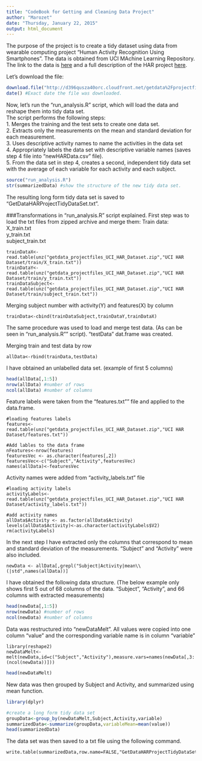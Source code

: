```yaml
---
title: "CodeBook for Getting and Cleaning Data Project"
author: "Marozet"
date: "Thursday, January 22, 2015"
output: html_document
---
```


The purpose of the project is to create a tidy dataset using data from wearable computing project "Human Activity Recognition Using Smartphones". The data is obtained from UCI MAchine Learning Repository. The link to the data is [here](https://d396qusza40orc.cloudfront.net/getdata%2Fprojectfiles%2FUCI%20HAR%20Dataset.zip) and a full description of the HAR project [here](http://archive.ics.uci.edu/ml/datasets/Human+Activity+Recognition+Using+Smartphones).

Let's download the file:
```r
download.file("http://d396qusza40orc.cloudfront.net/getdata%2Fprojectfiles%2FUCI%20HAR%20Dataset.zip",destfile="getdata_projectfiles_UCI_HAR_Dataset.zip",mode="wb")
date() #Exact date the file was downloaded.
```

Now, let's run the "run_analysis.R" script, which will load the data and reshape them into tidy data set.  
The script performs the following steps:  
1. Merges the training and the test sets to create one data set.  
2. Extracts only the measurements on the mean and standard deviation for each measurement.   
3. Uses descriptive activity names to name the activities in the data set  
4. Appropriately labels the data set with descriptive variable names (saves step 4 file into "newHARData.csv" file).   
5. From the data set in step 4, creates a second, independent tidy data set with the average of each variable for each activity and each subject.  
```r
source("run_analysis.R")
str(summarizedData) #show the structure of the new tidy data set.
```

The resulting long form tidy data set is saved to "GetDataHARProjectTidyDataSet.txt".

###Transformations in "run_analysis.R" script explained.
First step was to load the txt files from zipped archive and merge them:
Train data:  
X_train.txt  
y_train.txt  
subject_train.txt
```
trainDataX<-read.table(unz("getdata_projectfiles_UCI_HAR_Dataset.zip","UCI HAR Dataset/train/X_train.txt"))
trainDataY<-read.table(unz("getdata_projectfiles_UCI_HAR_Dataset.zip","UCI HAR Dataset/train/y_train.txt"))
trainDataSubject<-read.table(unz("getdata_projectfiles_UCI_HAR_Dataset.zip","UCI HAR Dataset/train/subject_train.txt"))
```

Merging subject number with activity(Y) and features(X) by column 
```
trainData<-cbind(trainDataSubject,trainDataY,trainDataX)
```

The same procedure was used to load and merge test data. (As can be seen in "run_analysis.R"" script). "testData" dat.frame was created.

Merging train and test data by row
```
allData<-rbind(trainData,testData)
```

I have obtained an unlabelled data set. (example of first 5 columns)
``` r
head(allData[,1:5])
nrow(allData) #number of rows
ncol(allData) #number of columns
```

Feature labels were taken from the "features.txt"" file and applied to the data.frame.

```
#loading features labels
features<-read.table(unz("getdata_projectfiles_UCI_HAR_Dataset.zip","UCI HAR Dataset/features.txt"))

#Add lables to the data frame
nFeatures<-nrow(features)
featuresVec <- as.character(features[,2])
featuresVec<-c("Subject","Activity",featuresVec)
names(allData)<-featuresVec
```

Activity names were added from "activity_labels.txt" file
```
#loading activity labels
activityLabels<-read.table(unz("getdata_projectfiles_UCI_HAR_Dataset.zip","UCI HAR Dataset/activity_labels.txt"))

#add activity names
allData$Activity <- as.factor(allData$Activity)
levels(allData$Activity)<-as.character(activityLabels$V2)
rm(activityLabels)
```

In the next step I have extracted only the columns that correspond to mean and standard deviation of the measurements. "Subject" and "Activity" were also included.
```
newData <- allData[,grepl("Subject|Activity|mean\\(|std",names(allData))]
```

I have obtained the following data structure. (The below example only shows first 5 out of 68 columns of the data. "Subject", "Activity", and 66 columns with extracted measurements)
```r
head(newData[,1:5])
nrow(newData) #number of rows
ncol(newData) #number of columns
```

Data was restructured into "newDataMelt". All values were copied into one column "value" and the corresponding variable name is in column "variable"
```
library(reshape2)
newDataMelt<-melt(newData,id=c("Subject","Activity"),measure.vars=names(newData[,3:(ncol(newData))]))
```
```r
head(newDataMelt)
```

New data was then grouped by Subject and Activity, and summarized using mean function.
```r
library(dplyr)

#create a long form tidy data set
groupData<-group_by(newDataMelt,Subject,Activity,variable)
summarizedData<-summarize(groupData,variableMean=mean(value))
head(summarizedData)
```

The data set was then saved to a txt file using the following command.
```
write.table(summarizedData,row.name=FALSE,"GetDataHARProjectTidyDataSet.txt")
```